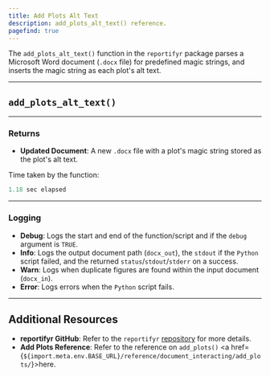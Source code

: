 ```yaml
---
title: Add Plots Alt Text
description: add_plots_alt_text() reference. 
pagefind: true
---
```



The `add_plots_alt_text()` function in the `reportifyr` package parses a Microsoft Word document (`.docx` file) for predefined magic strings, and inserts the magic string as each plot's alt text.

---

## `add_plots_alt_text()`

<EmbeddedHTML filename="/public/html_files/add_plots_alt_text.html"/>

---

### Returns

- **Updated Document**: A new `.docx` file with a plot's magic string stored as the plot's alt text.

Time taken by the function:

```r
1.18 sec elapsed
```

---

### Logging

- **Debug**: Logs the start and end of the function/script and if the `debug` argument is `TRUE`.
- **Info**: Logs the output document path (`docx_out`), the `stdout` if the `Python` script failed, and the returned `status`/`stdout`/`stderr` on a success.
- **Warn**: Logs when duplicate figures are found within the input document (`docx_in`). 
- **Error**: Logs errors when the `Python` script fails.

---

## Additional Resources

- **reportifyr GitHub**: Refer to the `reportifyr` [repository](https://github.com/A2-ai/reportifyr) for more details.
- **Add Plots Reference**: Refer to the reference on `add_plots()` <a href={`${import.meta.env.BASE_URL}/reference/document_interacting/add_plots/`}>here</a>.

